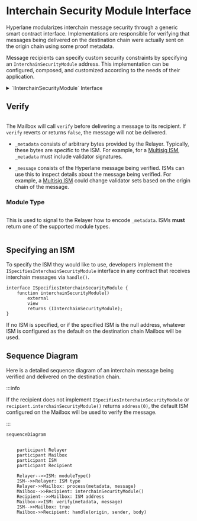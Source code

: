 

# Interchain Security Module Interface

Hyperlane modularizes interchain message security through a generic smart contract interface. Implementations are responsible for verifying that messages being delivered on the destination chain were actually sent on the origin chain using some proof metadata.

<IsmDiagram/>

Message recipients can specify custom security constraints by specifying an `InterchainSecurityModule` address. This implementation can be configured, composed, and customized according to the needs of their application.

<details>
<summary>`IInterchainSecurityModule` Interface</summary>

<Tabs groupId="lang">
<TabItem value="sol" label="Solidity">

```solidity file=<rootDir>/node_modules/@hyperlane-xyz/core/contracts/interfaces/IInterchainSecurityModule.sol
```

</TabItem>
</Tabs>
</details>

## Verify

```solidity file=<rootDir>/node_modules/@hyperlane-xyz/core/contracts/interfaces/IInterchainSecurityModule.sol#L31-L34
```

The Mailbox will call `verify` before delivering a message to its recipient. If `verify` reverts or returns `false`, the message will not be delivered.

- `_metadata` consists of arbitrary bytes provided by the Relayer. Typically, these bytes are specific to the ISM. For example, for a [Multisig ISM](./multisig-ISM-interface.mdx), `_metadata` must include validator signatures.

- `_message` consists of the Hyperlane message being verified. ISMs can use this to inspect details about the message being verified. For example, a [Multisig ISM](./multisig-ISM-interface.mdx) could change validator sets based on the origin chain of the message.

### Module Type

```solidity file=<rootDir>/node_modules/@hyperlane-xyz/core/contracts/interfaces/IInterchainSecurityModule.sol#L21
```

This is used to signal to the Relayer how to encode `_metadata`. ISMs **must** return one of the supported module types.

```solidity file=<rootDir>/node_modules/@hyperlane-xyz/core/contracts/interfaces/IInterchainSecurityModule.sol#L5-L14
```

## Specifying an ISM

To specify the ISM they would like to use, developers implement the `ISpecifiesInterchainSecurityModule` interface in any contract that receives interchain messages via `handle()`. 

```solidity
interface ISpecifiesInterchainSecurityModule {
    function interchainSecurityModule()
        external
        view
        returns (IInterchainSecurityModule);
}
```
If no ISM is specified, or if the specified ISM is the null address, whatever ISM is configured as the default on the destination chain Mailbox will be used.

## Sequence Diagram

Here is a detailed sequence diagram of an interchain message being verified and delivered on the destination chain.

:::info

If the recipient does not implement `ISpecifiesInterchainSecurityModule` or `recipient.interchainSecurityModule()` returns `address(0)`, the default ISM configured on the Mailbox will be used to verify the message.

:::

```mermaid
sequenceDiagram


    participant Relayer
    participant Mailbox
    participant ISM
    participant Recipient

    Relayer-->>ISM: moduleType()
    ISM-->>Relayer: ISM type
    Relayer->>Mailbox: process(metadata, message)
    Mailbox-->>Recipient: interchainSecurityModule()
    Recipient-->>Mailbox: ISM address
    Mailbox->>ISM: verify(metadata, message)
    ISM-->>Mailbox: true
    Mailbox->>Recipient: handle(origin, sender, body)

```
